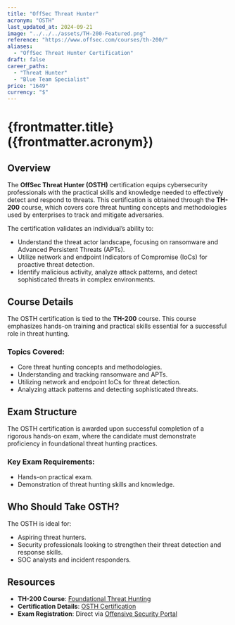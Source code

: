 ```yaml
---
title: "OffSec Threat Hunter"
acronym: "OSTH"
last_updated_at: 2024-09-21
image: "../../../assets/TH-200-Featured.png"
reference: "https://www.offsec.com/courses/th-200/"
aliases:
  - "OffSec Threat Hunter Certification"
draft: false
career_paths:
  - "Threat Hunter"
  - "Blue Team Specialist"
price: "1649"
currency: "$"
---
```


# {frontmatter.title} ({frontmatter.acronym})

## Overview

The **OffSec Threat Hunter (OSTH)** certification equips cybersecurity professionals with the practical skills and
knowledge needed to effectively detect and respond to threats. This certification is obtained through the **TH-200**
course, which covers core threat hunting concepts and methodologies used by enterprises to track and mitigate
adversaries.

The certification validates an individual’s ability to:

- Understand the threat actor landscape, focusing on ransomware and Advanced Persistent Threats (APTs).
- Utilize network and endpoint Indicators of Compromise (IoCs) for proactive threat detection.
- Identify malicious activity, analyze attack patterns, and detect sophisticated threats in complex environments.

## Course Details

The OSTH certification is tied to the **TH-200** course. This course emphasizes hands-on training and practical skills
essential for a successful role in threat hunting.

### Topics Covered:

- Core threat hunting concepts and methodologies.
- Understanding and tracking ransomware and APTs.
- Utilizing network and endpoint IoCs for threat detection.
- Analyzing attack patterns and detecting sophisticated threats.

## Exam Structure

The OSTH certification is awarded upon successful completion of a rigorous hands-on exam, where the candidate must
demonstrate proficiency in foundational threat hunting practices.

### Key Exam Requirements:

- Hands-on practical exam.
- Demonstration of threat hunting skills and knowledge.

## Who Should Take OSTH?

The OSTH is ideal for:

- Aspiring threat hunters.
- Security professionals looking to strengthen their threat detection and response skills.
- SOC analysts and incident responders.

## Resources

- **TH-200 Course**: [Foundational Threat Hunting](https://www.offsec.com/courses/th-200/)
- **Certification Details**: [OSTH Certification](https://www.offsec.com/courses/th-200/)
- **Exam Registration**: Direct via [Offensive Security Portal](https://www.offsec.com/)
